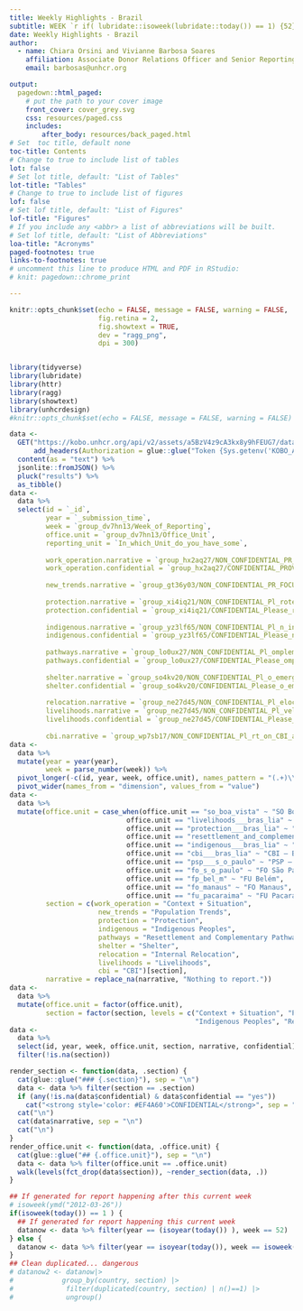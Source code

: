 ```yaml
---
title: Weekly Highlights - Brazil
subtitle: WEEK `r if( lubridate::isoweek(lubridate::today()) == 1) {52} else { lubridate::isoweek(lubridate::today())}  `/`r lubridate::year(lubridate::today())`
date: Weekly Highlights - Brazil
author:
  - name: Chiara Orsini and Vivianne Barbosa Soares
    affiliation: Associate Donor Relations Officer and Senior Reporting Assistant
    email: barbosas@unhcr.org

output:
  pagedown::html_paged:
    # put the path to your cover image
    front_cover: cover_grey.svg
    css: resources/paged.css
    includes:
        after_body: resources/back_paged.html
# Set  toc title, default none
toc-title: Contents
# Change to true to include list of tables
lot: false
# Set lot title, default: "List of Tables"
lot-title: "Tables"
# Change to true to include list of figures
lof: false
# Set lof title, default: "List of Figures"
lof-title: "Figures"
# If you include any <abbr> a list of abbreviations will be built.
# Set lof title, default: "List of Abbreviations"
loa-title: "Acronyms"
paged-footnotes: true
links-to-footnotes: true
# uncomment this line to produce HTML and PDF in RStudio:
# knit: pagedown::chrome_print

---
```


```r

knitr::opts_chunk$set(echo = FALSE, message = FALSE, warning = FALSE,
                      fig.retina = 2,
                      fig.showtext = TRUE,
                      dev = "ragg_png",
                      dpi = 300)


library(tidyverse)
library(lubridate)
library(httr)
library(ragg)
library(showtext)
library(unhcrdesign)
#knitr::opts_chunk$set(echo = FALSE, message = FALSE, warning = FALSE)

```


```r
data <-
  GET("https://kobo.unhcr.org/api/v2/assets/a5BzV4z9cA3kx8y9hFEUG7/data.json",
      add_headers(Authorization = glue::glue("Token {Sys.getenv('KOBO_API_KEY')}"))) %>% 
  content(as = "text") %>% 
  jsonlite::fromJSON() %>% 
  pluck("results") %>% 
  as_tibble()
data <- 
  data %>% 
  select(id = `_id`,
         year = `_submission_time`,
         week = `group_dv7hn13/Week_of_Reporting`,
         office.unit = `group_dv7hn13/Office_Unit`,
         reporting_unit = `In_which_Unit_do_you_have_some`,
         
         work_operation.narrative = `group_hx2aq27/NON_CONFIDENTIAL_PR_UNHCR_WORK_OPERATION`,
         work_operation.confidential = `group_hx2aq27/CONFIDENTIAL_PROVID_UNHCR_WORK_OPERATION`,
         
         new_trends.narrative = `group_gt36y03/NON_CONFIDENTIAL_PR_FOCUS_ON_NEW_TRENDS`,
         
         protection.narrative = `group_xi4iq21/NON_CONFIDENTIAL_Pl_rotection_activities`,
         protection.confidential = `group_xi4iq21/CONFIDENTIAL_Please_rotection_activities`,
         
         indigenous.narrative = `group_yz3lf65/NON_CONFIDENTIAL_Pl_n_indigenous_peoples`,
         indigenous.confidential = `group_yz3lf65/CONFIDENTIAL_Please_n_indigenous_peoples`,
         
         pathways.narrative = `group_lo0ux27/NON_CONFIDENTIAL_Pl_omplemetary_pathways`,
         pathways.confidential = `group_lo0ux27/CONFIDENTIAL_Please_omplemetary_pathways`,
         
         shelter.narrative = `group_so4kv20/NON_CONFIDENTIAL_Pl_o_emergency_shelters`,
         shelter.confidential = `group_so4kv20/CONFIDENTIAL_Please_o_emergency_shelters`,
         
         relocation.narrative = `group_ne27d45/NON_CONFIDENTIAL_Pl_elocation_activities`,
         livelihoods.narrative = `group_ne27d45/NON_CONFIDENTIAL_Pl_velihoods_activities`,
         livelihoods.confidential = `group_ne27d45/CONFIDENTIAL_Please_velihoods_activities`,
         
         cbi.narrative = `group_wp7sb17/NON_CONFIDENTIAL_Pl_rt_on_CBI_activities`)
data <- 
  data %>% 
  mutate(year = year(year),
         week = parse_number(week)) %>%
  pivot_longer(-c(id, year, week, office.unit), names_pattern = "(.+)\\.(.+)", names_to = c("section", "dimension")) %>% 
  pivot_wider(names_from = "dimension", values_from = "value")
data <- 
  data %>% 
  mutate(office.unit = case_when(office.unit == "so_boa_vista" ~ "SO Boa Vista",
                             office.unit == "livelihoods___bras_lia" ~ "Livelihoods - Brasília",
                             office.unit == "protection___bras_lia" ~ "Protection - Brasília",
                             office.unit == "resettlement_and_complementary_paths___b" ~ "Resettlement and Complementary Pathways",
                             office.unit == "indigenous___bras_lia" ~ "Indigenous – Brasília",
                             office.unit == "cbi___bras_lia" ~ "CBI – Brasília ",
                             office.unit == "psp___s_o_paulo" ~ "PSP – São Paulo",
                             office.unit == "fo_s_o_paulo" ~ "FO São Paulo",
                             office.unit == "fp_bel_m" ~ "FU Belém",
                             office.unit == "fo_manaus" ~ "FO Manaus",
                             office.unit == "fu_pacaraima" ~ "FU Pacaraima"),
         section = c(work_operation = "Context + Situation", 
                      new_trends = "Population Trends", 
                      protection = "Protection",
                      indigenous = "Indigenous Peoples", 
                      pathways = "Resettlement and Complementary Pathways", 
                      shelter = "Shelter",
                      relocation = "Internal Relocation",
                      livelihoods = "Livelihoods",
                      cbi = "CBI")[section],
         narrative = replace_na(narrative, "Nothing to report."))
data <- 
  data %>% 
  mutate(office.unit = factor(office.unit),
         section = factor(section, levels = c("Context + Situation", "Population Trends", "Protection",
                                              "Indigenous Peoples", "Resettlement and Complementary Pathways", "Shelter", "Internal Relocation", "Livelihoods", "CBI")))
data <- 
  data %>% 
  select(id, year, week, office.unit, section, narrative, confidential) %>%
  filter(!is.na(section))

```

```r
render_section <- function(data, .section) {
  cat(glue::glue("### {.section}"), sep = "\n")
  data <- data %>% filter(section == .section)
  if (any(!is.na(data$confidential) & data$confidential == "yes"))
    cat("<strong style='color: #EF4A60'>CONFIDENTIAL</strong>", sep = "\n")
  cat("\n")
  cat(data$narrative, sep = "\n")
  cat("\n")
}
render_office.unit <- function(data, .office.unit) {
  cat(glue::glue("## {.office.unit}"), sep = "\n")
  data <- data %>% filter(office.unit == .office.unit)
  walk(levels(fct_drop(data$section)), ~render_section(data, .))
}
```

```r
## If generated for report happening after this current week
# isoweek(ymd("2012-03-26"))
if(isoweek(today()) == 1 ) {
  ## If generated for report happening this current week
  datanow <- data %>% filter(year == (isoyear(today()) ), week == 52)
} else {
  datanow <- data %>% filter(year == isoyear(today()), week == isoweek(today()))
}
## Clean duplicated... dangerous
# datanow2 <- datanow|>
#            group_by(country, section) |>
#             filter(duplicated(country, section) | n()==1) |>
#             ungroup()
```


